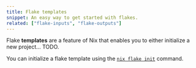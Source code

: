 ```yaml
---
title: Flake templates
snippet: An easy way to get started with flakes.
related: ["flake-inputs", "flake-outputs"]
---
```


Flake **templates** are a feature of Nix that enables you to either initialize
a new project... TODO.

You can initialize a flake template using the [`nix flake init`][init] command.

[init]: https://nixos.org/manual/nix/stable/command-ref/new-cli/nix3-flake-init.html
